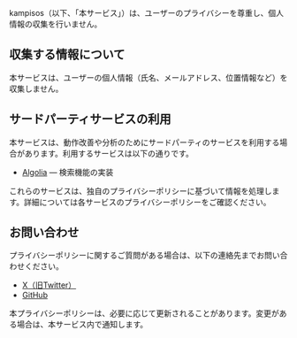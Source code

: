 kampisos（以下、「本サービス」）は、ユーザーのプライバシーを尊重し、個人情報の収集を行いません。

## 収集する情報について

本サービスは、ユーザーの個人情報（氏名、メールアドレス、位置情報など）を収集しません。

## サードパーティサービスの利用

本サービスは、動作改善や分析のためにサードパーティのサービスを利用する場合があります。利用するサービスは以下の通りです。

- [Algolia](https://www.algolia.com/) ― 検索機能の実装

これらのサービスは、独自のプライバシーポリシーに基づいて情報を処理します。詳細については各サービスのプライバシーポリシーをご確認ください。

## お問い合わせ

プライバシーポリシーに関するご質問がある場合は、以下の連絡先までお問い合わせください。

- [X（旧Twitter）](https://x.com/TheGodOfNeet)
- [GitHub](https://github.com/neet/kampisos)

本プライバシーポリシーは、必要に応じて更新されることがあります。変更がある場合は、本サービス内で通知します。
